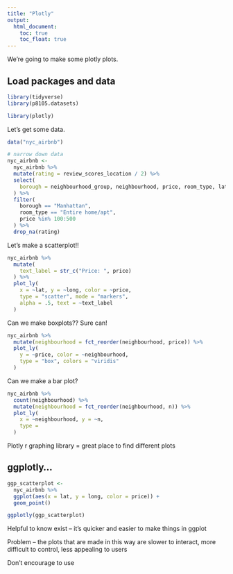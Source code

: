 ```yaml
---
title: "Plotly"
output: 
  html_document:
    toc: true
    toc_float: true
---
```


We're going to make some plotly plots.

## Load packages and data

```r
library(tidyverse)
library(p8105.datasets)

library(plotly)
```

Let's get some data.

```r
data("nyc_airbnb")

# narrow down data
nyc_airbnb <-
  nyc_airbnb %>% 
  mutate(rating = review_scores_location / 2) %>% 
  select(
    borough = neighbourhood_group, neighbourhood, price, room_type, lat, long, rating
  ) %>% 
  filter(
    borough == "Manhattan",
    room_type == "Entire home/apt",
    price %in% 100:500
  ) %>% 
  drop_na(rating)
```

Let's make a scatterplot!!

```r
nyc_airbnb %>% 
  mutate(
    text_label = str_c("Price: ", price)
  ) %>% 
  plot_ly( 
    x = ~lat, y = ~long, color = ~price,
    type = "scatter", mode = "markers",
    alpha = .5, text = ~text_label
  )
```

Can we make boxplots?? Sure can!

```r
nyc_airbnb %>% 
  mutate(neighbourhood = fct_reorder(neighbourhood, price)) %>% 
  plot_ly(
    y = ~price, color = ~neighbourhood, 
    type = "box", colors = "viridis"
  )
```

Can we make a bar plot?

```r
nyc_airbnb %>% 
  count(neighbourhood) %>% 
  mutate(neighbourhood = fct_reorder(neighbourhood, n)) %>%
  plot_ly(
    x = ~neighbourhood, y = ~n,
    type =
  )
```

Plotly r graphing library = great place to find different plots


## ggplotly...

```r
ggp_scatterplot <- 
  nyc_airbnb %>% 
  ggplot(aes(x = lat, y = long, color = price)) +
  geom_point()

ggplotly(ggp_scatterplot)
```

Helpful to know exist -- it's quicker and easier to make things in ggplot

Problem -- the plots that are made in this way are slower to interact, more difficult to control, less appealing to users

Don't encourage to use
